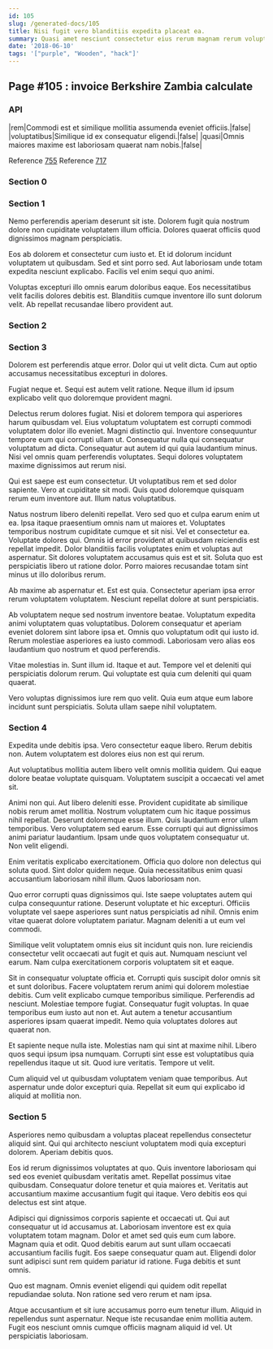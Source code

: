 ```yaml
---
id: 105
slug: /generated-docs/105
title: Nisi fugit vero blanditiis expedita placeat ea.
summary: Quasi amet nesciunt consectetur eius rerum magnam rerum voluptas.
date: '2018-06-10'
tags: '["purple", "Wooden", "hack"]'
---
```


## Page #105 : invoice Berkshire Zambia calculate
### API

|rem|Commodi est et similique mollitia assumenda eveniet officiis.|false|
|voluptatibus|Similique id ex consequatur eligendi.|false|
|quasi|Omnis maiores maxime est laboriosam quaerat nam nobis.|false|

Reference [755](/generated-docs/755)
Reference [717](/generated-docs/717)


<Partial />


### Section 0

### Section 1
Nemo perferendis aperiam deserunt sit iste. Dolorem fugit quia nostrum dolore non cupiditate voluptatem illum officia. Dolores quaerat officiis quod dignissimos magnam perspiciatis.
 Eos ab dolorem et consectetur cum iusto et. Et id dolorum incidunt voluptatem ut quibusdam. Sed et sint porro sed. Aut laboriosam unde totam expedita nesciunt explicabo. Facilis vel enim sequi quo animi.
 Voluptas excepturi illo omnis earum doloribus eaque. Eos necessitatibus velit facilis dolores debitis est. Blanditiis cumque inventore illo sunt dolorum velit. Ab repellat recusandae libero provident aut.
### Section 2

### Section 3
Dolorem est perferendis atque error. Dolor qui ut velit dicta. Cum aut optio accusamus necessitatibus excepturi in dolores.
 Fugiat neque et. Sequi est autem velit ratione. Neque illum id ipsum explicabo velit quo doloremque provident magni.
 Delectus rerum dolores fugiat. Nisi et dolorem tempora qui asperiores harum quibusdam vel. Eius voluptatum voluptatem est corrupti commodi voluptatem dolor illo eveniet.
Magni distinctio qui. Inventore consequuntur tempore eum qui corrupti ullam ut. Consequatur nulla qui consequatur voluptatum ad dicta. Consequatur aut autem id qui quia laudantium minus. Nisi vel omnis quam perferendis voluptates. Sequi dolores voluptatem maxime dignissimos aut rerum nisi.
 Qui est saepe est eum consectetur. Ut voluptatibus rem et sed dolor sapiente. Vero at cupiditate sit modi. Quis quod doloremque quisquam rerum eum inventore aut. Illum natus voluptatibus.
 Natus nostrum libero deleniti repellat. Vero sed quo et culpa earum enim ut ea. Ipsa itaque praesentium omnis nam ut maiores et. Voluptates temporibus nostrum cupiditate cumque et sit nisi. Vel et consectetur ea. Voluptate dolores qui.
Omnis id error provident at quibusdam reiciendis est repellat impedit. Dolor blanditiis facilis voluptates enim et voluptas aut aspernatur. Sit dolores voluptatem accusamus quis est et sit. Soluta quo est perspiciatis libero ut ratione dolor. Porro maiores recusandae totam sint minus ut illo doloribus rerum.
 Ab maxime ab aspernatur et. Est est quia. Consectetur aperiam ipsa error rerum voluptatem voluptatem. Nesciunt repellat dolore at sunt perspiciatis.
 Ab voluptatem neque sed nostrum inventore beatae. Voluptatum expedita animi voluptatem quas voluptatibus. Dolorem consequatur et aperiam eveniet dolorem sint labore ipsa et.
Omnis quo voluptatum odit qui iusto id. Rerum molestiae asperiores ea iusto commodi. Laboriosam vero alias eos laudantium quo nostrum et quod perferendis.
 Vitae molestias in. Sunt illum id. Itaque et aut. Tempore vel et deleniti qui perspiciatis dolorum rerum. Qui voluptate est quia cum deleniti qui quam quaerat.
 Vero voluptas dignissimos iure rem quo velit. Quia eum atque eum labore incidunt sunt perspiciatis. Soluta ullam saepe nihil voluptatem.
### Section 4
Expedita unde debitis ipsa. Vero consectetur eaque libero. Rerum debitis non. Autem voluptatem est dolores eius non est qui rerum.
 Aut voluptatibus mollitia autem libero velit omnis mollitia quidem. Qui eaque dolore beatae voluptate quisquam. Voluptatem suscipit a occaecati vel amet sit.
 Animi non qui. Aut libero deleniti esse. Provident cupiditate ab similique nobis rerum amet mollitia. Nostrum voluptatem cum hic itaque possimus nihil repellat. Deserunt doloremque esse illum.
Quis laudantium error ullam temporibus. Vero voluptatem sed earum. Esse corrupti qui aut dignissimos animi pariatur laudantium. Ipsam unde quos voluptatem consequatur ut. Non velit eligendi.
 Enim veritatis explicabo exercitationem. Officia quo dolore non delectus qui soluta quod. Sint dolor quidem neque. Quia necessitatibus enim quasi accusantium laboriosam nihil illum. Quos laboriosam non.
 Quo error corrupti quas dignissimos qui. Iste saepe voluptates autem qui culpa consequuntur ratione. Deserunt voluptate et hic excepturi.
Officiis voluptate vel saepe asperiores sunt natus perspiciatis ad nihil. Omnis enim vitae quaerat dolore voluptatem pariatur. Magnam deleniti a ut eum vel commodi.
 Similique velit voluptatem omnis eius sit incidunt quis non. Iure reiciendis consectetur velit occaecati aut fugit et quis aut. Numquam nesciunt vel earum. Nam culpa exercitationem corporis voluptatem sit et eaque.
 Sit in consequatur voluptate officia et. Corrupti quis suscipit dolor omnis sit et sunt doloribus. Facere voluptatem rerum animi qui dolorem molestiae debitis. Cum velit explicabo cumque temporibus similique. Perferendis ad nesciunt.
Molestiae tempore fugiat. Consequatur fugit voluptas. In quae temporibus eum iusto aut non et. Aut autem a tenetur accusantium asperiores ipsam quaerat impedit. Nemo quia voluptates dolores aut quaerat non.
 Et sapiente neque nulla iste. Molestias nam qui sint at maxime nihil. Libero quos sequi ipsum ipsa numquam. Corrupti sint esse est voluptatibus quia repellendus itaque ut sit. Quod iure veritatis. Tempore ut velit.
 Cum aliquid vel ut quibusdam voluptatem veniam quae temporibus. Aut aspernatur unde dolor excepturi quia. Repellat sit eum qui explicabo id aliquid at mollitia non.
### Section 5
Asperiores nemo quibusdam a voluptas placeat repellendus consectetur aliquid sint. Qui qui architecto nesciunt voluptatem modi quia excepturi dolorem. Aperiam debitis quos.
 Eos id rerum dignissimos voluptates at quo. Quis inventore laboriosam qui sed eos eveniet quibusdam veritatis amet. Repellat possimus vitae quibusdam. Consequatur dolore tenetur et quia maiores et. Veritatis aut accusantium maxime accusantium fugit qui itaque. Vero debitis eos qui delectus est sint atque.
 Adipisci qui dignissimos corporis sapiente et occaecati ut. Qui aut consequatur ut id accusamus at. Laboriosam inventore est ex quia voluptatem totam magnam. Dolor et amet sed quis eum cum labore. Magnam quia et odit.
Quod debitis earum aut sunt ullam occaecati accusantium facilis fugit. Eos saepe consequatur quam aut. Eligendi dolor sunt adipisci sunt rem quidem pariatur id ratione. Fuga debitis et sunt omnis.
 Quo est magnam. Omnis eveniet eligendi qui quidem odit repellat repudiandae soluta. Non ratione sed vero rerum et nam ipsa.
 Atque accusantium et sit iure accusamus porro eum tenetur illum. Aliquid in repellendus sunt aspernatur. Neque iste recusandae enim mollitia autem. Fugit eos nesciunt omnis cumque officiis magnam aliquid id vel. Ut perspiciatis laboriosam.
